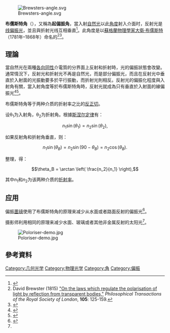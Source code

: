 {{noteTA
|G1 = Physics
}}
[[File:Brewsters-angle.svg|thumb]]

'''布儒斯特角'''（{{lang|en|Brewster's angle}}），又稱為'''起偏振角'''，當入射[[自然光|自然光]]以此[[角度|角度]]射入介面时，反射光是[[偏振|线偏振光]]，並且與折射光线互相垂直<ref>{{cite news| language =zh| author =马育栋| url =http://www.lcgc.com.cn/uploads/soft/111126/380-1111260F318.pdf| title =布儒斯特定律的理论解释| publisher =济宁学院物理系| date =| accessdate =2016-05-27| deadurl =yes| archiveurl =https://web.archive.org/web/20160701062144/http://www.lcgc.com.cn/uploads/soft/111126/380-1111260F318.pdf| archivedate =2016-07-01}}</ref>。此角度是以[[蘇格蘭|蘇格蘭]][[物理學家|物理學家]][[大衛·布儒斯特|大衛·布儒斯特]]（1781年–1868年）命名的<ref>David Brewster (1815) [http://books.google.com/books?id=U-U_AAAAYAAJ&pg=PA125#v=onepage&q&f=false "On the laws which regulate the polarisation of light by reflection from transparent bodies,"] {{Wayback|url=http://books.google.com/books?id=U-U_AAAAYAAJ&pg=PA125#v=onepage&q&f=false |date=20201030182625 }} ''Philosophical Transactions of the Royal Society of London'', '''105''': 125-159.</ref><ref>{{cite journal |last=Lakhtakia |first=Akhlesh |date=June 1989 |title=Would Brewster recognize today's Brewster angle? |journal=Optics News |publisher=OSA |doi=10.1364/ON.15.6.000014 |volume=15 |issue=6 |pages=14–18 |url=http://www.esm.psu.edu/~axl4/lakhtakia/Documents/No087(ON).pdf |format=PDF |access-date=2016-05-27 |archive-date=2010-06-28 |archive-url=https://web.archive.org/web/20100628194413/http://www.esm.psu.edu/~axl4/lakhtakia/Documents/No087(ON).pdf |dead-url=no }}</ref>。

==理論==
當自然光在兩種[[各向同性|各向同性]]介電質的分界面上反射和折射時，光的偏振狀態會改變。通常情況下，反射光和折射光不再是自然光，而是部分偏振光，而且在反射光中垂直於入射面的光振動要多於平行振動，而折射光則相反。反射光的偏振化程度與入射角有關，當入射角度等於布儒斯特角時，反射光就成為只有垂直於入射面的線偏振光<ref>{{cite book  | author =張三慧|date=2009-02 |title=大學物理學 熱學、光學、量子物理(第三版)B版|pages=250  |publisher=[[清華大學出版社|清華大學出版社]] }}</ref><ref>{{cite news |language =zh |author = |url =http://www.lasertech.tw/laser_noun.php?g_id=IyQlKiYlMzYlXiQqJio= |title =布魯斯特角 (Brewster's angle): |publisher =雷射知識網 |date = |accessdate =2016-05-27 |archive-date =2020-03-15 |archive-url =https://web.archive.org/web/20200315211340/http://www.lasertech.tw/laser_noun.php?g_id=IyQlKiYlMzYlXiQqJio%3D |dead-url =yes }}</ref>。

布儒斯特角等于两种介质的折射率之比的[[反正切|反正切]]。

设θ<sub>1</sub>为入射角，θ<sub>2</sub>为折射角。根據[[斯涅尔定律|斯涅尔定律]]有：

:<math>n_1 \sin \left( \theta_1 \right) =n_2 \sin \left( \theta_2 \right),</math>

如果反射角和折射角垂直，则：

:<math>n_1 \sin \left( \theta_B \right) =n_2 \sin \left( 90 - \theta_B \right)=n_2 \cos \left( \theta_B \right).</math>

整理，得：

:<math>\theta_B = \arctan \left( \frac{n_2}{n_1} \right), </math>

其中''n''<sub>1</sub>和''n''<sub>2</sub>为该两种介质的[[折射率|折射率]]。

==应用==

偏振[[太陽眼鏡|墨镜]]使用了布儒斯特角的原理来减少从水面或者路面反射的偏振光<ref name=aaa>{{cite news| language = zh| author = 周泓宇 樊智慧| url = http://211.151.247.143/magazine/article/ZXLJ201218171.htm| title = 浅谈布儒斯特角及其光学应用| publisher = 大连理工大学物理与光电工程学院| date = | accessdate = 2016-05-31| archive-url = https://web.archive.org/web/20160820143403/http://211.151.247.143/magazine/article/ZXLJ201218171.htm| archive-date = 2016-08-20| dead-url = yes}}</ref>。

摄影师利用相同的原理来减少水面、玻璃或者其他非金属反射的太阳光<ref name=aaa/>。

[[Image:Poloriser-demo.jpg|center]]

==參考資料==
{{reflist}}

[[Category:几何光学|Category:几何光学]]
[[Category:物理光学|Category:物理光学]]
[[Category:角|Category:角]]
[[Category:偏振|Category:偏振]]